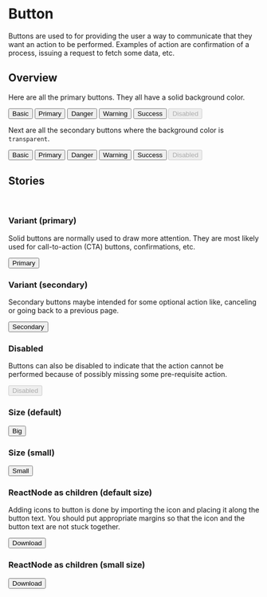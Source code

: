 

<Meta title='Components/Button' component={Button} />

# Button

Buttons are used to for providing the user a way to communicate that they want an action to be
performed. Examples of action are confirmation of a process, issuing a request to fetch some data,
etc.

## Overview

Here are all the primary buttons. They all have a solid background color.

<Story name="Primary/All">
  <Fragment>
    <Button color="basic">Basic</Button>
    <Button color="primary">Primary</Button>
    <Button color="danger">Danger</Button>
    <Button color="warning">Warning</Button>
    <Button color="success">Success</Button>
    <Button disabled>Disabled</Button>
  </Fragment>
</Story>

Next are all the secondary buttons where the background color is `transparent`.

<Story name="Secondary/All">
  <Fragment>
    <Button variant="secondary" color="basic">Basic</Button>
    <Button variant="secondary" color="primary">Primary</Button>
    <Button variant="secondary" color="danger">Danger</Button>
    <Button variant="secondary" color="warning">Warning</Button>
    <Button variant="secondary" color="success">Success</Button>
    <Button variant="secondary" disabled>Disabled</Button>
  </Fragment>
</Story>

<Props of={Button} />

## Stories

<br />

### Variant (primary)

Solid buttons are normally used to draw more attention. They are most likely used for call-to-action
(CTA) buttons, confirmations, etc.

<Preview>
  <Story name='Variant/Primary'>
    <Button onClick={action('clicked')}>
      Primary
    </Button>
  </Story>
</Preview>

### Variant (secondary)

Secondary buttons maybe intended for some optional action like, canceling or going back to a
previous page.

<Preview>
  <Story name='Variant/Secondary'>
    <Button variant="secondary" onClick={action('clicked')}>
      Secondary
    </Button>
  </Story>
</Preview>

### Disabled

Buttons can also be disabled to indicate that the action cannot be performed because of possibly
missing some pre-requisite action.

<Preview>
  <Story name="Disabled/True">
    <Button disabled onClick={action('clicked')}>
      Disabled
    </Button>
  </Story>
</Preview>

### Size (default)

<Preview>
  <Story name="Size/Default">
    <Button onClick={action('clicked')}>
      Big
    </Button>
  </Story>
</Preview>

### Size (small)

<Preview>
  <Story name="Size/Small">
    <Button size="small" onClick={action('clicked')}>
      Small
    </Button>
  </Story>
</Preview>

### ReactNode as children (default size)

Adding icons to button is done by importing the icon and placing it along the button text. You
should put appropriate margins so that the icon and the button text are not stuck together.

<Preview>
  <Story name="Children/ReactNode/Size/Default">
    <Button onClick={action('clicked')}>
      Download
      <DownloadIcon css={{ marginLeft: 10 }} />
    </Button>
  </Story>
</Preview>

### ReactNode as children (small size)

<Preview>
  <Story name="Children/ReactNode/Size/Small">
    <Button size="small" onClick={action('clicked')}>
      Download
      <DownloadIcon css={{ marginLeft: 10 }} />
    </Button>
  </Story>
</Preview>

